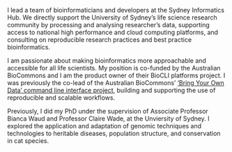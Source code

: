 
I lead a team of bioinformaticians and developers at the Sydney Informatics Hub. We directly support the University of Sydney's life science research community by processing and analysing researcher's data, supporting access to national high performance and cloud computing platforms, and consulting on reproducible research practices and best practice bioinformatics. 

I am passionate about making bioinformatics more approachable and accessible for all life scientists. My position is co-funded by the Australian BioCommons and I am the product owner of their BioCLI platforms project. I was previously the co-lead of the Australian BioCommons' ['Bring Your Own Data' command line interface project](https://www.biocommons.org.au/byo-data-platform-expansion), building and supporting the use of reproducible and scalable workflows. 

Previously, I did my PhD under the supervision of Associate Professor Bianca Waud and Professor Claire Wade, at the Unviersity of Sydney. I explored the application and adaptation of genomic techniques and technologies to heritable diseases, population structure, and conservation in cat species. 